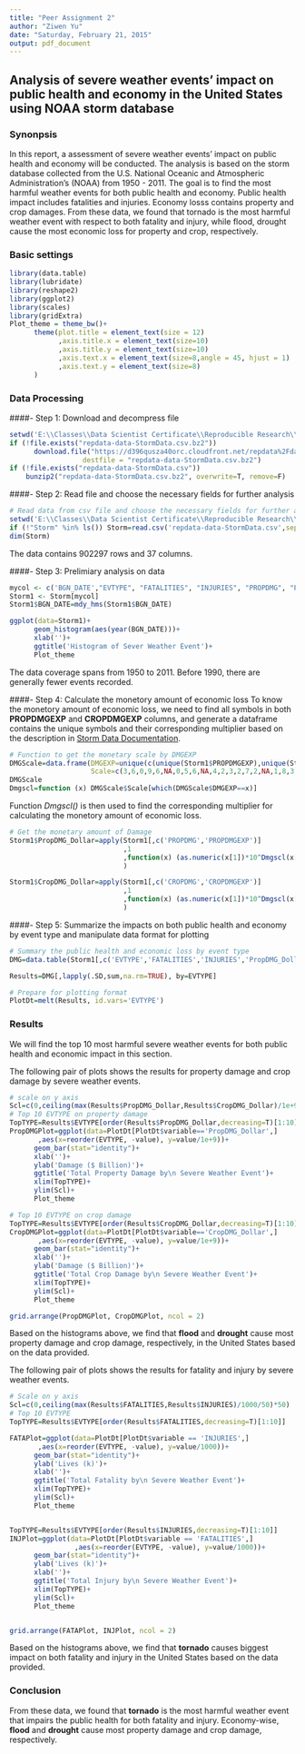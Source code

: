 ```yaml
---
title: "Peer Assignment 2"
author: "Ziwen Yu"
date: "Saturday, February 21, 2015"
output: pdf_document
---
```

## Analysis of severe weather events' impact on public health and economy in the United States using NOAA storm database

### Synonpsis  
In this report, a assessment of severe weather events' impact on public health and economy will be conducted. The analysis is based on the storm database collected from the U.S. National Oceanic and Atmospheric Administration's (NOAA) from 1950 - 2011. The goal is to find the most harmful weather events for both public health and economy. Public health impact includes fatalities and injuries. Economy losss contains property and crop damages. From these data, we found that tornado is the most harmful weather event with respect to both fatality and injury, while flood, drought cause the most economic loss for property and crop, respectively.

### Basic settings

```r
library(data.table)
library(lubridate)
library(reshape2)
library(ggplot2)
library(scales)
library(gridExtra)
Plot_theme = theme_bw()+
      theme(plot.title = element_text(size = 12)
            ,axis.title.x = element_text(size=10)
            ,axis.title.y = element_text(size=10)
            ,axis.text.x = element_text(size=8,angle = 45, hjust = 1)
            ,axis.text.y = element_text(size=8)            
      )
```

### Data Processing

####- Step 1: Download and decompress file 

```r
setwd('E:\\Classes\\Data Scientist Certificate\\Reproducible Research\\Project\\Project 2\\')
if (!file.exists("repdata-data-StormData.csv.bz2")) 
      download.file("https://d396qusza40orc.cloudfront.net/repdata%2Fdata%2FStormData.csv.bz2", 
                  destfile = "repdata-data-StormData.csv.bz2")
if (!file.exists("repdata-data-StormData.csv"))    
    bunzip2("repdata-data-StormData.csv.bz2", overwrite=T, remove=F)
```

####- Step 2: Read file and choose the necessary fields for further analysis
```r
# Read data from csv file and choose the necessary fields for further analysis
setwd('E:\\Classes\\Data Scientist Certificate\\Reproducible Research\\Project\\Project 2\\')
if (!"Storm" %in% ls()) Storm=read.csv('repdata-data-StormData.csv',sep=',',stringsAsFactors=F)
dim(Storm)
```
The data contains 902297 rows and 37 columns. 

####- Step 3: Prelimiary analysis on data 
```r
mycol <- c('BGN_DATE',"EVTYPE", "FATALITIES", "INJURIES", "PROPDMG", "PROPDMGEXP", "CROPDMG","CROPDMGEXP")
Storm1 <- Storm[mycol]
Storm1$BGN_DATE=mdy_hms(Storm1$BGN_DATE)

ggplot(data=Storm1)+
      geom_histogram(aes(year(BGN_DATE)))+
      xlab('')+
      ggtitle('Histogram of Sever Weather Event')+
      Plot_theme
```
  
The data coverage spans from 1950 to 2011. Before 1990, there are generally fewer events recorded. 

####- Step 4: Calculate the monetory amount of economic loss
To know the monetory amount of economic loss, we need to find all symbols in both **PROPDMGEXP** and **CROPDMGEXP** columns, and generate a dataframe contains the unique symbols and their corresponding multiplier based on the description in [Storm Data Documentation](https://d396qusza40orc.cloudfront.net/repdata%2Fpeer2_doc%2Fpd01016005curr.pdf).
```r
# Function to get the monetary scale by DMGEXP
DMGScale=data.frame(DMGEXP=unique(c(unique(Storm1$PROPDMGEXP),unique(Storm1$CROPDMGEXP))),
                    Scale=c(3,6,0,9,6,NA,0,5,6,NA,4,2,3,2,7,2,NA,1,8,3))
DMGScale
Dmgscl=function (x) DMGScale$Scale[which(DMGScale$DMGEXP==x)]

```
Function *Dmgscl()* is then used to find the corresponding multiplier for calculating the monetory amount of economic loss.
```r
# Get the monetary amount of Damage
Storm1$PropDMG_Dollar=apply(Storm1[,c('PROPDMG','PROPDMGEXP')]
                            ,1
                            ,function(x) (as.numeric(x[1])*10^Dmgscl(x[2]))
                            )

Storm1$CropDMG_Dollar=apply(Storm1[,c('CROPDMG','CROPDMGEXP')]
                            ,1
                            ,function(x) (as.numeric(x[1])*10^Dmgscl(x[2]))
                            )
```
####- Step 5: Summarize the impacts on both public health and economy by event type and manipulate data format for plotting
```r
# Summary the public health and economic loss by event type
DMG=data.table(Storm1[,c('EVTYPE','FATALITIES','INJURIES','PropDMG_Dollar','CropDMG_Dollar')])

Results=DMG[,lapply(.SD,sum,na.rm=TRUE), by=EVTYPE]

# Prepare for plotting format
PlotDt=melt(Results, id.vars='EVTYPE')
```

### Results
We will find the top 10 most harmful severe weather events for both public health and economic impact in this section. 

The following pair of plots shows the results for property damage and crop damage by severe weather events.
```r

# scale on y axis
Scl=c(0,ceiling(max(Results$PropDMG_Dollar,Results$CropDMG_Dollar)/1e+9/50)*50)
# Top 10 EVTYPE on property damage
TopTYPE=Results$EVTYPE[order(Results$PropDMG_Dollar,decreasing=T)[1:10]]
PropDMGPlot=ggplot(data=PlotDt[PlotDt$variable=='PropDMG_Dollar',]
       ,aes(x=reorder(EVTYPE, -value), y=value/1e+9))+
      geom_bar(stat="identity")+
      xlab('')+
      ylab('Damage ($ Billion)')+
      ggtitle('Total Property Damage by\n Severe Weather Event')+
      xlim(TopTYPE)+
      ylim(Scl)+
      Plot_theme

# Top 10 EVTYPE on crop damage
TopTYPE=Results$EVTYPE[order(Results$CropDMG_Dollar,decreasing=T)[1:10]]
CropDMGPlot=ggplot(data=PlotDt[PlotDt$variable=='CropDMG_Dollar',]
       ,aes(x=reorder(EVTYPE, -value), y=value/1e+9))+
      geom_bar(stat="identity")+
      xlab('')+
      ylab('Damage ($ Billion)')+
      ggtitle('Total Crop Damage by\n Severe Weather Event')+
      xlim(TopTYPE)+
      ylim(Scl)+
      Plot_theme

grid.arrange(PropDMGPlot, CropDMGPlot, ncol = 2)

```
  Based on the histograms above, we find that **flood** and **drought** cause most property damage and crop damage, respectively, in the United States based on the data provided.

The following pair of plots shows the results for fatality and injury by severe weather events.
```r
# Scale on y axis
Scl=c(0,ceiling(max(Results$FATALITIES,Results$INJURIES)/1000/50)*50)
# Top 10 EVTYPE
TopTYPE=Results$EVTYPE[order(Results$FATALITIES,decreasing=T)[1:10]]

FATAPlot=ggplot(data=PlotDt[PlotDt$variable == 'INJURIES',]
       ,aes(x=reorder(EVTYPE, -value), y=value/1000))+
      geom_bar(stat="identity")+
      ylab('Lives (k)')+
      xlab('')+
      ggtitle('Total Fatality by\n Severe Weather Event')+
      xlim(TopTYPE)+
      ylim(Scl)+
      Plot_theme


TopTYPE=Results$EVTYPE[order(Results$INJURIES,decreasing=T)[1:10]]
INJPlot=ggplot(data=PlotDt[PlotDt$variable == 'FATALITIES',]
                ,aes(x=reorder(EVTYPE, -value), y=value/1000))+
      geom_bar(stat="identity")+
      ylab('Lives (k)')+
      xlab('')+
      ggtitle('Total Injury by\n Severe Weather Event')+
      xlim(TopTYPE)+
      ylim(Scl)+
      Plot_theme


grid.arrange(FATAPlot, INJPlot, ncol = 2)
```
  Based on the histograms above, we find that **tornado** causes biggest impact on both fatality and injury in the United States based on the data provided.

### Conclusion

From these data, we found that **tornado** is the most harmful weather event that impairs the public health for both fatality and injury. Economy-wise, **flood** and **drought** cause most property damage and crop damage, respectively.
